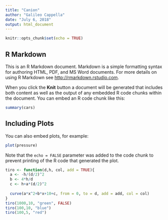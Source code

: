 ```yaml
---
title: "Canion"
author: "Galileo Cappella"
date: "July 6, 2018"
output: html_document
---
```


```r
knitr::opts_chunk$set(echo = TRUE)
```

## R Markdown

This is an R Markdown document. Markdown is a simple formatting syntax for authoring HTML, PDF, and MS Word documents. For more details on using R Markdown see <http://rmarkdown.rstudio.com>.

When you click the **Knit** button a document will be generated that includes both content as well as the output of any embedded R code chunks within the document. You can embed an R code chunk like this:

```r
summary(cars)
```

## Including Plots

You can also embed plots, for example:

```r
plot(pressure)
```

Note that the `echo = FALSE` parameter was added to the code chunk to prevent printing of the R code that generated the plot.


```r
tiro <- function(d,h, col, add = TRUE){
  a <- -h/(d/2)^2 
  b <- 4*h/d
  c <- h+a*(d/2)^2
  
  curve(a*x^2+b*x+10+c, from = 0, to = d, add = add, col = col)
}
tiro(1000,10, "green", FALSE)
tiro(100,10, "blue")
tiro(100,5, "red")
```